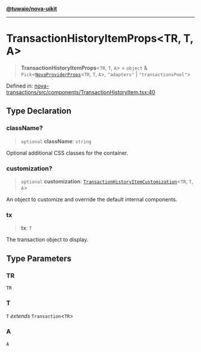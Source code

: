 [**@tuwaio/nova-uikit**](../../../README.md)

***

# TransactionHistoryItemProps\<TR, T, A\>

> **TransactionHistoryItemProps**\<`TR`, `T`, `A`\> = `object` & `Pick`\<[`NovaProviderProps`](../providers/type-aliases/NovaProviderProps.md)\<`TR`, `T`, `A`\>, `"adapters"` \| `"transactionsPool"`\>

Defined in: [nova-transactions/src/components/TransactionHistoryItem.tsx:40](https://github.com/TuwaIO/nova-uikit/blob/78a2a232911a274222f152266bfefc233948d277/packages/nova-transactions/src/components/TransactionHistoryItem.tsx#L40)

## Type Declaration

### className?

> `optional` **className**: `string`

Optional additional CSS classes for the container.

### customization?

> `optional` **customization**: [`TransactionHistoryItemCustomization`](TransactionHistoryItemCustomization.md)\<`TR`, `T`, `A`\>

An object to customize and override the default internal components.

### tx

> **tx**: `T`

The transaction object to display.

## Type Parameters

### TR

`TR`

### T

`T` *extends* `Transaction`\<`TR`\>

### A

`A`
